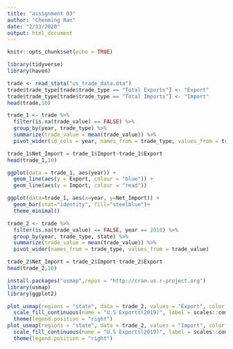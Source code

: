 ```yaml
---
title: "assignment 03"
author: "Chenming Ran"
date: "2/13/2020"
output: html_document
---
```


```r
knitr::opts_chunk$set(echo = TRUE)
```

```r
library(tidyverse)
library(haven)
```

```r
trade <- read_stata("us_trade_data.dta")
trade$trade_type[trade$trade_type == "Total Exports"] <- "Export" 
trade$trade_type[trade$trade_type == "Total Imports"] <- "Import" 
head(trade,10)
```
```r
trade_1 <- trade %>%
  filter(is.na(trade_value) == FALSE) %>% 
  group_by(year, trade_type) %>%
  summarize(trade_value = mean(trade_value)) %>%
  pivot_wider(id_cols = year, names_from = trade_type, values_from = trade_value) 

trade_1$Net_Import = trade_1$Import-trade_1$Export
head(trade_1,10)
```

```r
ggplot(data = trade_1, aes(year)) + 
  geom_line(aes(y = Export, colour = "blue")) + 
  geom_line(aes(y = Import, colour = "read"))
```

```r
ggplot(data=trade_1, aes(x=year, y=Net_Import)) +
  geom_bar(stat="identity", fill="steelblue")+
  theme_minimal()
```


```r
trade_2 <- trade %>%
  filter(is.na(trade_value) == FALSE, year == 2018) %>% 
  group_by(year, trade_type, state) %>%
  summarize(trade_value = mean(trade_value)) %>%
  pivot_wider(names_from = trade_type, values_from = trade_value) 

trade_2$Net_Import = trade_2$Import-trade_2$Export
head(trade_2,10)
```
```r
install.packages("usmap",repos = "http://cran.us.r-project.org")
library(usmap)
library(ggplot2)
```


```r
plot_usmap(regions = "state", data = trade_2, values = "Export", color = "red") + 
  scale_fill_continuous(name = "U.S Exports(2019)", label = scales::comma) + 
  theme(legend.position = "right")
plot_usmap(regions = "state", data = trade_2, values = "Import", color = "red") + 
  scale_fill_continuous(name = "U.S Exports(2019)", label = scales::comma) + 
  theme(legend.position = "right")
```










